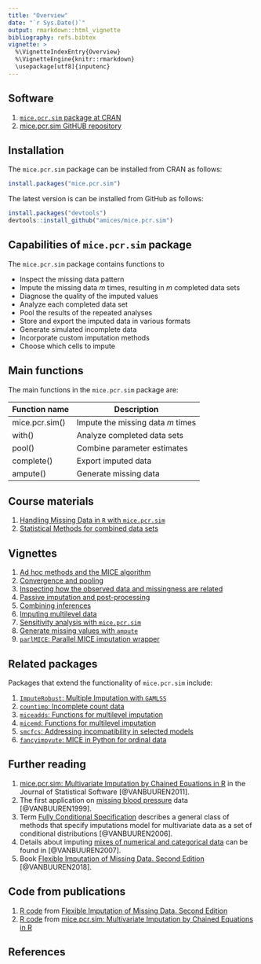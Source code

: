 ```yaml
---
title: "Overview"
date: "`r Sys.Date()`"
output: rmarkdown::html_vignette
bibliography: refs.bibtex
vignette: >
  %\VignetteIndexEntry{Overview}
  %\VignetteEngine{knitr::rmarkdown}
  \usepackage[utf8]{inputenc}
---
```


<!-- overview.md is generated from overview.Rmd. Please edit that file -->

## Software

1. [`mice.pcr.sim` package at CRAN](https://cran.r-project.org/package=mice.pcr.sim)
2. [mice.pcr.sim GitHUB repository](https://github.com/amices/mice.pcr.sim)

## Installation

The `mice.pcr.sim` package can be installed from CRAN as follows:

```r
install.packages("mice.pcr.sim")
```

The latest version is can be installed from GitHub as follows: 

```r
install.packages("devtools")
devtools::install_github("amices/mice.pcr.sim")
```

## Capabilities of `mice.pcr.sim` package

The `mice.pcr.sim` package contains functions to

- Inspect the missing data pattern
- Impute the missing data $m$ times, resulting in $m$ completed data sets
- Diagnose the quality of the imputed values
- Analyze each completed data set
- Pool the results of the repeated analyses
- Store and export the imputed data in various formats
- Generate simulated incomplete data
- Incorporate custom imputation methods
- Choose which cells to impute

## Main functions

The main functions in the `mice.pcr.sim` package are:

Function name      | Description
-------------------|---------------------------------
mice.pcr.sim()             | Impute the missing data $m$ times 
with()             | Analyze completed data sets
pool()             | Combine parameter estimates
complete()         | Export imputed data
ampute()           | Generate missing data

## Course materials

1. [Handling Missing Data in `R` with `mice.pcr.sim`](https://github.com/amices/Winnipeg)
2. [Statistical Methods for combined data sets](https://stefvanbuuren.name/RECAPworkshop/)

## Vignettes

1. [Ad hoc methods and the MICE algorithm](https://www.gerkovink.com/miceVignettes/Ad_hoc_and_mice/Ad_hoc_methods.html)
2. [Convergence and pooling](https://www.gerkovink.com/miceVignettes/Convergence_pooling/Convergence_and_pooling.html)
3. [Inspecting how the observed data and missingness are related](https://www.gerkovink.com/miceVignettes/Missingness_inspection/Missingness_inspection.html)
4. [Passive imputation and post-processing](https://www.gerkovink.com/miceVignettes/Passive_Post_processing/Passive_imputation_post_processing.html)
5. [Combining inferences](https://www.gerkovink.com/miceVignettes/Combining_inferences/Combining_inferences.html)
6. [Imputing multilevel data](https://www.gerkovink.com/miceVignettes/Multi_level/Multi_level_data.html)
7. [Sensitivity analysis with `mice.pcr.sim`](https://www.gerkovink.com/miceVignettes/Sensitivity_analysis/Sensitivity_analysis.html)
8. [Generate missing values with `ampute`](https://rianneschouten.github.io/mice_ampute/vignette/ampute.html)
9. [`parlMICE`: Parallel MICE imputation wrapper](https://www.gerkovink.com/parlMICE/Vignette_parlMICE.html)

## Related packages

Packages that extend the functionality of `mice.pcr.sim` include:

1. [`ImputeRobust`: Multiple Imputation with `GAMLSS`](https://github.com/dsalfran/ImputeRobust)
2. [`countimp`: Incomplete count data](https://github.com/kkleinke/countimp)
3. [`miceadds`: Functions for multilevel imputation](https://github.com/alexanderrobitzsch/miceadds)
4. [`micemd`: Functions for multilevel imputation](https://cran.r-project.org/package=micemd)
5. [`smcfcs`: Addressing incompatibility in selected models](https://github.com/jwb133/smcfcs)
6. [`fancyimpyute`: MICE in Python for ordinal data](https://github.com/hammerlab/fancyimpute)

## Further reading

1. [mice.pcr.sim: Multivariate Imputation by Chained Equations in R](https://stefvanbuuren.name/publications/2011%20MICE%20-%20JSS.pdf) in the Journal of Statistical Software [@VANBUUREN2011]. 
2. The first application on [missing blood pressure](https://stefvanbuuren.name/publications/Multiple%20imputation%20-%20Stat%20Med%201999.pdf) data [@VANBUUREN1999]. 
3. Term [Fully Conditional Specification](https://stefvanbuuren.name/publications/FCS%20in%20multivariate%20imputation%20-%20JSCS%202006.pdf) describes a general class of methods that specify imputations model for multivariate data as a set of conditional distributions [@VANBUUREN2006].
4. Details about imputing [mixes of numerical and categorical data](https://stefvanbuuren.name/publications/MI%20by%20FCS%20-%20SMMR%202007.pdf) can be found in [@VANBUUREN2007]. 
5. Book [Flexible Imputation of Missing Data. Second Edition](https://stefvanbuuren.name/fimd/) [@VANBUUREN2018].

## Code from publications

1. [R code](https://github.com/stefvanbuuren/fimdbook/blob/master/R/fimd.R) from [Flexible Imputation of Missing Data. Second Edition](https://stefvanbuuren.name/fimd/)
2. [R code](https://www.jstatsoft.org/index.php/jss/article/downloadSuppFile/v045i03/v45i03.R) from [mice.pcr.sim: Multivariate Imputation by Chained Equations in R](https://www.jstatsoft.org/article/view/v045i03)


## References
